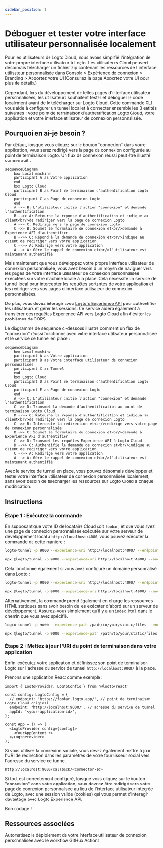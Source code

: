 ```yaml
---
sidebar_position: 1
---
```



# Déboguer et tester votre interface utilisateur personnalisée localement

Pour les utilisateurs de Logto Cloud, nous avons simplifié l'intégration de votre propre interface utilisateur à Logto. Les utilisateurs Cloud peuvent désormais télécharger un fichier zip contenant les ressources de l'interface utilisateur personnalisée dans <CloudLink to="/sign-in-experience/branding">Console > Expérience de connexion > Branding > Apportez votre UI</CloudLink> (Consultez la page [Apportez votre UI](/customization/bring-your-ui) pour plus de détails.)

Cependant, lors du développement de telles pages d'interface utilisateur personnalisées, les utilisateurs souhaitent tester et déboguer le code localement avant de le télécharger sur Logto Cloud. Cette commande CLI vous aide à configurer un tunnel local et à connecter ensemble les 3 entités suivantes : votre point de terminaison d'authentification Logto Cloud, votre application et votre interface utilisateur de connexion personnalisée.

## Pourquoi en ai-je besoin ?

Par défaut, lorsque vous cliquez sur le bouton "connexion" dans votre application, vous serez redirigé vers la page de connexion configurée au point de terminaison Logto. Un flux de connexion réussi peut être illustré comme suit :

```mermaid
sequenceDiagram
    box Local machine
    participant A as Votre application
    end
    box Logto Cloud
    participant B as Point de terminaison d'authentification Logto Cloud
    participant C as Page de connexion Logto
    end
    A ->> B: L'utilisateur initie l'action "connexion" et demande l'authentification
    B -->> A: Retourne la réponse d'authentification et indique au client<br/>de rediriger vers la page de connexion Logto
    A ->> C: Redirige vers la page de connexion Logto
    C ->> B: Soumet le formulaire de connexion et<br/>demande à Experience API d'authentifier
    B -->> C: Répond à la demande de connexion et<br/>indique au client de rediriger vers votre application
    C -->> A: Redirige vers votre application
    A --> A: Gère le rappel de connexion et<br/>l'utilisateur est maintenant authentifié
```

Mais maintenant que vous développez votre propre interface utilisateur de connexion personnalisée, vous avez besoin d'un moyen de naviguer vers les pages de votre interface utilisateur de connexion personnalisée exécutées sur votre machine locale à la place. Cela nécessite un service de tunnel local pour intercepter les requêtes sortantes de votre application et les rediriger vers vos pages d'interface utilisateur de connexion personnalisées.

De plus, vous devez interagir avec [Logto's Experience API](https://openapi.logto.io/group/endpoint-experience) pour authentifier les utilisateurs et gérer les sessions. Ce service aidera également à transférer ces requêtes Experience API vers Logto Cloud afin d'éviter les problèmes de CORS.

Le diagramme de séquence ci-dessous illustre comment un flux de "connexion" réussi fonctionne avec votre interface utilisateur personnalisée et le service de tunnel en place :

```mermaid
sequenceDiagram
    box Local machine
    participant A as Votre application
    participant B as Votre interface utilisateur de connexion personnalisée
    participant C as Tunnel
    end
    box Logto Cloud
    participant D as Point de terminaison d'authentification Logto Cloud
    participant E as Page de connexion Logto
    end
    A ->> C: L'utilisateur initie l'action "connexion" et demande l'authentification
    C ->> D: Transmet la demande d'authentification au point de terminaison Logto Cloud
    D -->> C: Retourne la réponse d'authentification et indique au client<br/>de rediriger vers la page de connexion Logto
    C ->> B: Intercepte la redirection et<br/>redirige vers votre page de connexion personnalisée
    B ->> C: Soumet le formulaire de connexion et<br/>demande à Experience API d'authentifier
    C ->> D: Transmet les requêtes Experience API à Logto Cloud
    D -->> C: Authentifie la demande de connexion et<br/>indique au client de rediriger vers votre application
    C -->> A: Redirige vers votre application
    A --> A: Gère le rappel de connexion et<br/>l'utilisateur est maintenant authentifié
```

Avec le service de tunnel en place, vous pouvez désormais développer et tester votre interface utilisateur de connexion personnalisée localement, sans avoir besoin de télécharger les ressources sur Logto Cloud à chaque modification.

## Instructions

### Étape 1 : Exécutez la commande

En supposant que votre ID de locataire Cloud soit `foobar`, et que vous ayez une page de connexion personnalisée exécutée sur votre serveur de développement local à `http://localhost:4000`, vous pouvez exécuter la commande de cette manière :

<Tabs groupId="cmd">

  <TabItem value="cli" label="CLI">

```bash
logto-tunnel -p 9000 --experience-uri http://localhost:4000/ --endpoint https://foobar.logto.app/
```

  </TabItem>
  <TabItem value="npx" label="npx">

```bash
npx @logto/tunnel -p 9000 --experience-uri http://localhost:4000/ --endpoint https://foobar.logto.app/
```

  </TabItem>

</Tabs>

Cela fonctionne également si vous avez configuré un domaine personnalisé dans Logto :

<Tabs groupId="cmd">

  <TabItem value="cli" label="CLI">

```bash
logto-tunnel -p 9000 --experience-uri http://localhost:4000/ --endpoint https://your.custom.domain/
```

  </TabItem>
  <TabItem value="npx" label="npx">

```bash
npx @logto/tunnel -p 9000 --experience-uri http://localhost:4000/ --endpoint https://your.custom.domain/
```

  </TabItem>

</Tabs>

Alternativement, la commande prend également en charge les ressources HTML statiques sans avoir besoin de les exécuter d'abord sur un serveur de développement. Assurez-vous simplement qu'il y a un `index.html` dans le chemin que vous avez spécifié.

<Tabs groupId="cmd">

  <TabItem value="cli" label="CLI">

```bash
logto-tunnel -p 9000 --experience-path /path/to/your/static/files --endpoint https://foobar.logto.app/
```

  </TabItem>
  <TabItem value="npx" label="npx">

```bash
npx @logto/tunnel -p 9000 --experience-path /path/to/your/static/files --endpoint https://foobar.logto.app/
```

  </TabItem>

</Tabs>

### Étape 2 : Mettez à jour l'URI du point de terminaison dans votre application

Enfin, exécutez votre application et définissez son point de terminaison Logto sur l'adresse du service de tunnel `http://localhost:9000/` à la place.

Prenons une application React comme exemple :

```tsx title=App.tsx
import { LogtoProvider, LogtoConfig } from '@logto/react';

const config: LogtoConfig = {
  // endpoint: 'https://foobar.logto.app/', // point de terminaison Logto Cloud original
  endpoint: 'http://localhost:9000/', // adresse du service de tunnel
  appId: '<your-application-id>',
};

const App = () => (
  <LogtoProvider config={config}>
    <YourAppContent />
  </LogtoProvider>
);
```

Si vous utilisez la connexion sociale, vous devez également mettre à jour l'URI de redirection dans les paramètres de votre fournisseur social vers l'adresse du service de tunnel.

```
http://localhost:9000/callback/<connector-id>
```

Si tout est correctement configuré, lorsque vous cliquez sur le bouton "connexion" dans votre application, vous devriez être redirigé vers votre page de connexion personnalisée au lieu de l'interface utilisateur intégrée de Logto, avec une session valide (cookies) qui vous permet d'interagir davantage avec Logto Experience API.

Bon codage !

## Ressources associées

<Url href="https://blog.logto.io/automate-custom-sign-in-ui-deployment-with-github-actions">
  Automatisez le déploiement de votre interface utilisateur de connexion personnalisée avec le
  workflow GitHub Actions
</Url>
